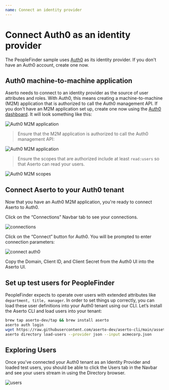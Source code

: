 ```yaml
---
name: Connect an identity provider
---
```



# Connect Auth0 as an identity provider

The PeopleFinder sample uses [Auth0](https://www.auth0.com) as its identity provider.  If you don't have 
an Auth0 account, create one now.  

## Auth0 machine-to-machine application

Aserto needs to connect to an identity provider as the source of user attributes and roles. With Auth0, this means 
creating a machine-to-machine (M2M) application that is authorized to call the Auth0 management API. If you don't 
have an M2M application set up, create one now using the [Auth0 dashboard](https://manage.auth0.com/dashboard). 
It will look something like this:

![Auth0 M2M application](/auth0-m2m.png)

> Ensure that the M2M application is authorized to call the Auth0 management API:

![Auth0 M2M application](/auth0-m2m-mgmt.png)

> Ensure the scopes that are authorized include at least `read:users` so that Aserto can read your users.  

![Auth0 M2M scopes](/auth0-m2m-perms.png)

## Connect Aserto to your Auth0 tenant

Now that you have an Auth0 M2M application, you're ready to connect Aserto to Auth0.

Click on the “Connections” Navbar tab to see your connections.

![connections](/connections.png)

Click on the “Connect” button for Auth0. You will be prompted to enter connection parameters:

![connect auth0](/connect-auth0.png)

Copy the Domain, Client ID, and Client Secret from the Auth0 UI into the Aserto UI.

## Set up test users for PeopleFinder

PeopleFinder expects to operate over users with extended attributes like `department, title, manager`.  In order to set things up correctly, you can load these user definitions into your Auth0 tenant using our CLI. Let’s install the Aserto CLI and load users into your tenant:

```bash
brew tap aserto-dev/tap && brew install aserto
aserto auth login
wget https://raw.githubusercontent.com/aserto-dev/aserto-cli/main/assets/acmecorp.json
aserto directory load-users --provider json --input acmecorp.json
```

## Exploring Users

Once you’ve connected your Auth0 tenant as an Identity Provider and loaded test users, you should be able to click the Users tab in the Navbar and see your users stream in using the Directory browser.

![users](/users.png)
